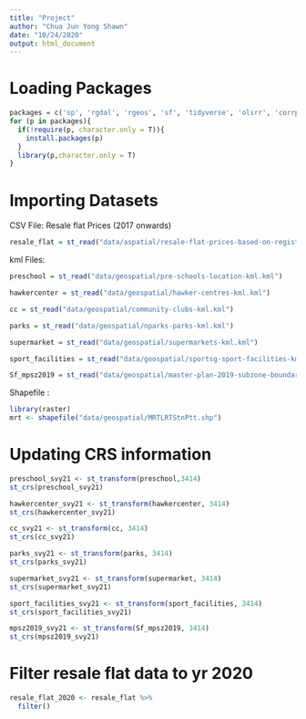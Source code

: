 ```yaml
---
title: "Project"
author: "Chua Jun Yong Shawn"
date: "10/24/2020"
output: html_document
---
```


# Loading Packages 
```r
packages = c('sp', 'rgdal', 'rgeos', 'sf', 'tidyverse', 'olsrr', 'corrplot', 'ggpubr', 'sf', 'spdep', 'GWmodel', 'tmap', 'tidyverse')
for (p in packages){
  if(!require(p, character.only = T)){
    install.packages(p)
  }
  library(p,character.only = T)
}
```

# Importing Datasets
CSV File: Resale flat Prices (2017 onwards)
```r
resale_flat = st_read("data/aspatial/resale-flat-prices-based-on-registration-date-from-jan-2017-onwards.csv")
```

kml Files: 
```r
preschool = st_read("data/geospatial/pre-schools-location-kml.kml")

hawkercenter = st_read("data/geospatial/hawker-centres-kml.kml")

cc = st_read("data/geospatial/community-clubs-kml.kml")

parks = st_read("data/geospatial/nparks-parks-kml.kml")

supermarket = st_read("data/geospatial/supermarkets-kml.kml")

sport_facilities = st_read("data/geospatial/sportsg-sport-facilities-kml.kml")

Sf_mpsz2019 = st_read("data/geospatial/master-plan-2019-subzone-boundary-no-sea-kml.kml")

```

Shapefile : 
```r
library(raster)
mrt <- shapefile("data/geospatial/MRTLRTStnPtt.shp")
```


# Updating CRS information
```r
preschool_svy21 <- st_transform(preschool,3414)
st_crs(preschool_svy21)

hawkercenter_svy21 <- st_transform(hawkercenter, 3414)
st_crs(hawkercenter_svy21)

cc_svy21 <- st_transform(cc, 3414)
st_crs(cc_svy21)

parks_svy21 <- st_transform(parks, 3414)
st_crs(parks_svy21)

supermarket_svy21 <- st_transform(supermarket, 3414)
st_crs(supermarket_svy21)

sport_facilities_svy21 <- st_transform(sport_facilities, 3414)
st_crs(sport_facilities_svy21)

mpsz2019_svy21 <- st_transform(Sf_mpsz2019, 3414)
st_crs(mpsz2019_svy21)

```


# Filter resale flat data to yr 2020 
```r
resale_flat_2020 <- resale_flat %>%
  filter()
```

